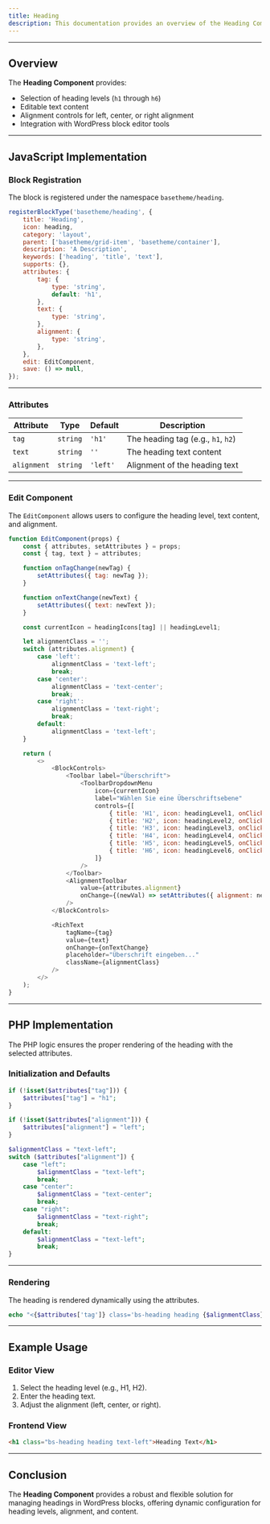 ```yaml
---
title: Heading
description: This documentation provides an overview of the Heading Component, which allows for customizable heading elements with selectable levels and alignment in WordPress blocks.
---
```




<Heading />

---

## Overview

The **Heading Component** provides:
- Selection of heading levels (`h1` through `h6`)
- Editable text content
- Alignment controls for left, center, or right alignment
- Integration with WordPress block editor tools

---

## JavaScript Implementation

### Block Registration

The block is registered under the namespace `basetheme/heading`.

```javascript
registerBlockType('basetheme/heading', {
    title: 'Heading',
    icon: heading,
    category: 'layout',
    parent: ['basetheme/grid-item', 'basetheme/container'],
    description: 'A Description',
    keywords: ['heading', 'title', 'text'],
    supports: {},
    attributes: {
        tag: {
            type: 'string',
            default: 'h1',
        },
        text: {
            type: 'string',
        },
        alignment: {
            type: 'string',
        },
    },
    edit: EditComponent,
    save: () => null,
});
```

---

### Attributes

| Attribute   | Type     | Default | Description                       |
|-------------|----------|---------|-----------------------------------|
| `tag`       | `string` | `'h1'`  | The heading tag (e.g., `h1`, `h2`) |
| `text`      | `string` | `''`    | The heading text content          |
| `alignment` | `string` | `'left'`| Alignment of the heading text     |

---

### Edit Component

The `EditComponent` allows users to configure the heading level, text content, and alignment.

```javascript
function EditComponent(props) {
    const { attributes, setAttributes } = props;
    const { tag, text } = attributes;

    function onTagChange(newTag) {
        setAttributes({ tag: newTag });
    }

    function onTextChange(newText) {
        setAttributes({ text: newText });
    }

    const currentIcon = headingIcons[tag] || headingLevel1;

    let alignmentClass = '';
    switch (attributes.alignment) {
        case 'left':
            alignmentClass = 'text-left';
            break;
        case 'center':
            alignmentClass = 'text-center';
            break;
        case 'right':
            alignmentClass = 'text-right';
            break;
        default:
            alignmentClass = 'text-left';
    }

    return (
        <>
            <BlockControls>
                <Toolbar label="Überschrift">
                    <ToolbarDropdownMenu
                        icon={currentIcon}
                        label="Wählen Sie eine Überschriftsebene"
                        controls={[
                            { title: 'H1', icon: headingLevel1, onClick: () => onTagChange('h1'), isActive: tag === 'h1' },
                            { title: 'H2', icon: headingLevel2, onClick: () => onTagChange('h2'), isActive: tag === 'h2' },
                            { title: 'H3', icon: headingLevel3, onClick: () => onTagChange('h3'), isActive: tag === 'h3' },
                            { title: 'H4', icon: headingLevel4, onClick: () => onTagChange('h4'), isActive: tag === 'h4' },
                            { title: 'H5', icon: headingLevel5, onClick: () => onTagChange('h5'), isActive: tag === 'h5' },
                            { title: 'H6', icon: headingLevel6, onClick: () => onTagChange('h6'), isActive: tag === 'h6' },
                        ]}
                    />
                </Toolbar>
                <AlignmentToolbar
                    value={attributes.alignment}
                    onChange={(newVal) => setAttributes({ alignment: newVal })}
                />
            </BlockControls>

            <RichText
                tagName={tag}
                value={text}
                onChange={onTextChange}
                placeholder="Überschrift eingeben..."
                className={alignmentClass}
            />
        </>
    );
}
```

---

## PHP Implementation

The PHP logic ensures the proper rendering of the heading with the selected attributes.

### Initialization and Defaults

```php
if (!isset($attributes["tag"])) {
    $attributes["tag"] = "h1";
}

if (!isset($attributes["alignment"])) {
    $attributes["alignment"] = "left";
}

$alignmentClass = "text-left";
switch ($attributes["alignment"]) {
    case "left":
        $alignmentClass = "text-left";
        break;
    case "center":
        $alignmentClass = "text-center";
        break;
    case "right":
        $alignmentClass = "text-right";
        break;
    default:
        $alignmentClass = "text-left";
        break;
}
```

---

### Rendering

The heading is rendered dynamically using the attributes.

```php
echo "<{$attributes['tag']} class='bs-heading heading {$alignmentClass}'>{$attributes['text']}</{$attributes["tag"]}>";
```

---

## Example Usage

### Editor View

1. Select the heading level (e.g., H1, H2).
2. Enter the heading text.
3. Adjust the alignment (left, center, or right).

### Frontend View

```html
<h1 class="bs-heading heading text-left">Heading Text</h1>
```

---

## Conclusion

The **Heading Component** provides a robust and flexible solution for managing headings in WordPress blocks, offering dynamic configuration for heading levels, alignment, and content.
